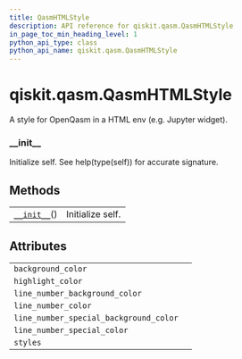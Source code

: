 ```yaml
---
title: QasmHTMLStyle
description: API reference for qiskit.qasm.QasmHTMLStyle
in_page_toc_min_heading_level: 1
python_api_type: class
python_api_name: qiskit.qasm.QasmHTMLStyle
---
```


# qiskit.qasm.QasmHTMLStyle

<Class id="qiskit.qasm.QasmHTMLStyle" github="https://github.com/qiskit/qiskit/tree/stable/0.17/qiskit/qasm/pygments/lexer.py" signature="QasmHTMLStyle">
  A style for OpenQasm in a HTML env (e.g. Jupyter widget).

  ### \_\_init\_\_

  <Function id="qiskit.qasm.QasmHTMLStyle.__init__" name="__init__" signature="__init__()">
    Initialize self. See help(type(self)) for accurate signature.
  </Function>

  ## Methods

  |                                                                                          |                  |
  | ---------------------------------------------------------------------------------------- | ---------------- |
  | [`__init__`](#qiskit.qasm.QasmHTMLStyle.__init__ "qiskit.qasm.QasmHTMLStyle.__init__")() | Initialize self. |

  ## Attributes

  |                                        |   |
  | -------------------------------------- | - |
  | `background_color`                     |   |
  | `highlight_color`                      |   |
  | `line_number_background_color`         |   |
  | `line_number_color`                    |   |
  | `line_number_special_background_color` |   |
  | `line_number_special_color`            |   |
  | `styles`                               |   |
</Class>

